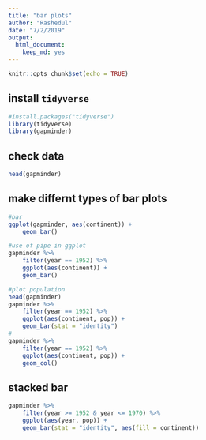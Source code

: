 ```yaml
---
title: "bar plots"
author: "Rashedul"
date: "7/2/2019"
output: 
  html_document: 
    keep_md: yes
---
```


```r
knitr::opts_chunk$set(echo = TRUE)
```

## install `tidyverse`

```r
#install.packages("tidyverse")
library(tidyverse)
library(gapminder)
```

## check data

```r
head(gapminder)
```

## make differnt types of bar plots

```r
#bar
ggplot(gapminder, aes(continent)) +
    geom_bar()

#use of pipe in ggplot
gapminder %>%
    filter(year == 1952) %>%
    ggplot(aes(continent)) +
    geom_bar()

#plot population
head(gapminder)
gapminder %>%
    filter(year == 1952) %>% 
    ggplot(aes(continent, pop)) +
    geom_bar(stat = "identity")
#
gapminder %>%
    filter(year == 1952) %>% 
    ggplot(aes(continent, pop)) +
    geom_col()
```


## stacked bar

```r
gapminder %>%
    filter(year >= 1952 & year <= 1970) %>%
    ggplot(aes(year, pop)) +
    geom_bar(stat = "identity", aes(fill = continent))
```

